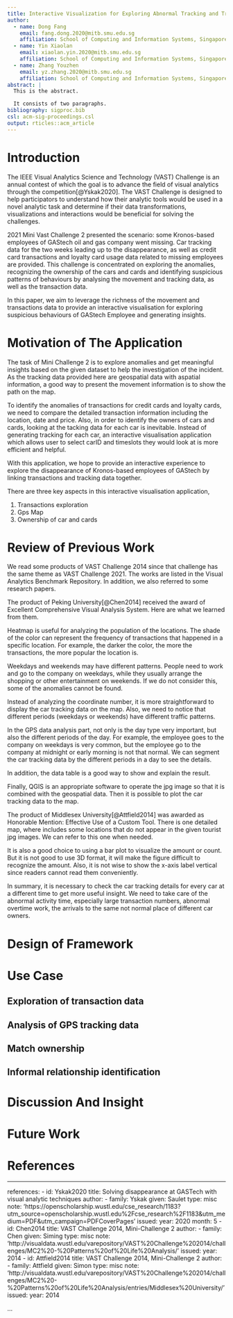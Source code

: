 ```yaml
---
title: Interactive Visualization for Exploring Abnormal Tracking and Transactions of GAStech Employees
author:
  - name: Dong Fang
    email: fang.dong.2020@mitb.smu.edu.sg
    affiliation: School of Computing and Information Systems, Singapore Management University
  - name: Yin Xiaolan
    email: xiaolan.yin.2020@mitb.smu.edu.sg
    affiliation: School of Computing and Information Systems, Singapore Management University
  - name: Zhang Youzhen
    email: yz.zhang.2020@mitb.smu.edu.sg
    affiliation: School of Computing and Information Systems, Singapore Management University
abstract: |
  This is the abstract.

  It consists of two paragraphs.
bibliography: sigproc.bib
csl: acm-sig-proceedings.csl
output: rticles::acm_article
---
```




# Introduction 

The IEEE Visual Analytics Science and Technology (VAST) Challenge is an annual contest of which the goal is to advance the field of visual analytics through the competition[@Yskak2020]. The VAST Challenge is designed to help participators to understand how their analytic tools would be used in a novel analytic task and determine if their data transformations, visualizations and interactions would be beneficial for solving the challenges.

2021 Mini Vast Challenge 2 presented the scenario:  some Kronos-based employees of GAStech oil and gas company went missing. Car tracking data for the two weeks leading up to the disappearance, as well as credit card transactions and loyalty card usage data related to missing employees are provided. This challenge is concentrated on exploring the anomalies, recognizing the ownership of the cars and cards and identifying suspicious patterns of behaviours by analysing the movement and tracking data, as well as the transaction data. 

In this paper, we aim to leverage the richness of the movement and transactions data to provide an interactive visualisation for exploring suspicious behaviours of GAStech Employee and generating insights.

# Motivation of The Application

The task of Mini Challenge 2 is to explore anomalies and get meaningful insights based on the given dataset to help the investigation of the incident. As the tracking data provided here are geospatial data with aspatial information, a good way to present the movement information is to show the path on the map. 

To identify the anomalies of transactions for credit cards and loyalty cards, we need to compare the detailed transaction information including the location, date and price. Also, in order to identify the owners of cars and cards, looking at the tacking data for each car is inevitable. Instead of generating tracking for each car, an interactive visualisation application which allows user to select carID and timeslots they would look at is more efficient and helpful.

With this application, we hope to provide an interactive experience to explore the disappearance of Kronos-based employees of GAStech by linking transactions and tracking data together.  

There are three key aspects in this interactive visualisation application,

1.	Transactions exploration 
2.	Gps Map
3.	Ownership of car and cards

# Review of Previous Work

We read some products of VAST Challenge 2014 since that challenge has the same theme as VAST Challenge 2021. The works are listed in the Visual Analytics Benchmark Repository. In addition, we also referred to some research papers.

The product of Peking University[@Chen2014] received the award of Excellent Comprehensive Visual Analysis System. Here are what we learned from them.

Heatmap is useful for analyzing the population of the locations. The shade of the color can represent the frequency of transactions that happened in a specific location. For example, the darker the color, the more the transactions, the more popular the location is.

Weekdays and weekends may have different patterns. People need to work and go to the company on weekdays, while they usually arrange the shopping or other entertainment on weekends. If we do not consider this, some of the anomalies cannot be found.

Instead of analyzing the coordinate number, it is more straightforward to display the car tracking data on the map. Also, we need to notice that different periods (weekdays or weekends) have different traffic patterns.

In the GPS data analysis part, not only is the day type very important, but also the different periods of the day. For example, the employee goes to the company on weekdays is very common, but the employee go to the company at midnight or early morning is not that normal. We can segment the car tracking data by the different periods in a day to see the details.

In addition, the data table is a good way to show and explain the result.

Finally, QGIS is an appropriate software to  operate the jpg image so that it is combined with the geospatial data. Then it is possible to plot the car tracking data to the map.

The product of Middlesex University[@Attfield2014] was awarded as Honorable Mention: Effective Use of a Custom Tool. There is one detailed map, where includes some locations that do not appear in the given tourist jpg images. We can refer to this one when needed.

It is also a good choice to using a bar plot to visualize the amount or count. But it is not good to use 3D format, it will make the figure difficult to recognize the amount. Also, it is not wise to show the x-axis label vertical since readers cannot read them conveniently.

In summary, it is necessary to check the car tracking details for every car at a different time to get more useful insight. We need to take care of the abnormal activity time, especially large transaction numbers, abnormal overtime work, the arrivals to the same not normal place of different car owners.







# Design of Framework




# Use Case




## Exploration of transaction data 




## Analysis of GPS tracking data




## Match ownership




## Informal relationship identification





# Discussion And Insight 





# Future Work





# References

---
references:
- id: Yskak2020
  title: Solving disappearance at GASTech with visual analytic techniques
  author: 
  - family: Yskak
    given: Saulet
  type: misc
  note: 'https://openscholarship.wustl.edu/cse_research/1183?utm_source=openscholarship.wustl.edu%2Fcse_research%2F1183&utm_medium=PDF&utm_campaign=PDFCoverPages'
  issued:
    year: 2020
    month: 5
- id: Chen2014
  title: VAST Challenge 2014, Mini-Challenge 2
  author: 
  - family: Chen
    given: Siming
  type: misc
  note: 'http://visualdata.wustl.edu/varepository/VAST%20Challenge%202014/challenges/MC2%20-%20Patterns%20of%20Life%20Analysis/'
  issued:
    year: 2014
- id: Attfield2014
  title: VAST Challenge 2014, Mini-Challenge 2
  author: 
  - family: Attfield
    given: Simon
  type: misc
  note: 'http://visualdata.wustl.edu/varepository/VAST%20Challenge%202014/challenges/MC2%20-%20Patterns%20of%20Life%20Analysis/entries/Middlesex%20University/'
  issued:
    year: 2014

...


